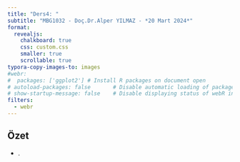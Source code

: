 ```yaml
---
title: "Ders4: "
subtitle: "MBG1032 - Doç.Dr.Alper YILMAZ - *20 Mart 2024*"
format:
  revealjs:
    chalkboard: true
    css: custom.css
    smaller: true
    scrollable: true
typora-copy-images-to: images
#webr:
#  packages: ['ggplot2'] # Install R packages on document open
# autoload-packages: false       # Disable automatic loading of packages
# show-startup-message: false    # Disable displaying status of webR initialization
filters:
  - webr
---
```


## Özet

* .

